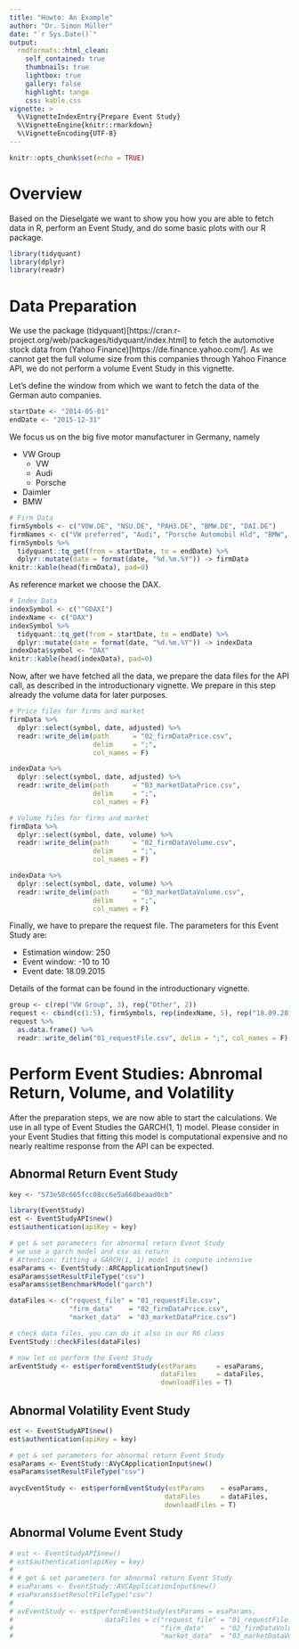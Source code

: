 ```yaml
---
title: "Howto: An Example"
author: "Dr. Simon Müller"
date: "`r Sys.Date()`"
output:
  rmdformats::html_clean:
    self_contained: true
    thumbnails: true
    lightbox: true
    gallery: false
    highlight: tango
    css: kable.css
vignette: >
  %\VignetteIndexEntry{Prepare Event Study}
  %\VignetteEngine{knitr::rmarkdown}
  %\VignetteEncoding{UTF-8}
---
```


```r
knitr::opts_chunk$set(echo = TRUE)
```

# Overview

Based on the Dieselgate we want to show you how you are able to fetch data in R, perform an Event Study, and do some basic plots with our R package. 

```r
library(tidyquant)
library(dplyr)
library(readr)
```

# Data Preparation

We use the package (tidyquant)[https://cran.r-project.org/web/packages/tidyquant/index.html] to fetch the automotive stock data from (Yahoo Finance)[https://de.finance.yahoo.com/]. As we cannot get the full volume size from this companies through Yahoo Finance API, we do not perform a volume Event Study in this vignette.

Let's define the window from which we want to fetch the data of the German auto companies.
```r
startDate <- "2014-05-01"
endDate <- "2015-12-31"
```

We focus us on the big five motor manufacturer in Germany, namely

- VW Group
    - VW
    - Audi
    - Porsche
- Daimler
- BMW

```r
# Firm Data
firmSymbols <- c("VOW.DE", "NSU.DE", "PAH3.DE", "BMW.DE", "DAI.DE")
firmNames <- c("VW preferred", "Audi", "Porsche Automobil Hld", "BMW", "Daimler")
firmSymbols %>% 
  tidyquant::tq_get(from = startDate, to = endDate) %>% 
  dplyr::mutate(date = format(date, "%d.%m.%Y")) -> firmData
knitr::kable(head(firmData), pad=0)
```

As reference market we choose the DAX.

```r
# Index Data
indexSymbol <- c("^GDAXI")
indexName <- c("DAX")
indexSymbol %>% 
  tidyquant::tq_get(from = startDate, to = endDate) %>% 
  dplyr::mutate(date = format(date, "%d.%m.%Y")) -> indexData
indexData$symbol <- "DAX"
knitr::kable(head(indexData), pad=0)
```

Now, after we have fetched all the data, we prepare the data files for the API call, as described in the introductionary vignette. We prepare in this step already the volume data for later purposes. 
```r
# Price files for firms and market
firmData %>% 
  dplyr::select(symbol, date, adjusted) %>% 
  readr::write_delim(path      = "02_firmDataPrice.csv", 
                     delim     = ";", 
                     col_names = F)

indexData %>% 
  dplyr::select(symbol, date, adjusted) %>% 
  readr::write_delim(path      = "03_marketDataPrice.csv", 
                     delim     = ";", 
                     col_names = F)

# Volume files for firms and market
firmData %>% 
  dplyr::select(symbol, date, volume) %>% 
  readr::write_delim(path      = "02_firmDataVolume.csv", 
                     delim     = ";", 
                     col_names = F)

indexData %>% 
  dplyr::select(symbol, date, volume) %>% 
  readr::write_delim(path      = "03_marketDataVolume.csv", 
                     delim     = ";", 
                     col_names = F)
```

Finally, we have to prepare the request file. The parameters for this Event Study are:

- Estimation window: 250
- Event window: -10 to 10
- Event date: 18.09.2015

Details of the format can be found in the introductionary vignette.

```r
group <- c(rep("VW Group", 3), rep("Other", 2))
request <- cbind(c(1:5), firmSymbols, rep(indexName, 5), rep("18.09.2015", 5), group, rep(-10, 5), rep(10, 5), rep(-11, 5), rep(250, 5))
request %>% 
  as.data.frame() %>% 
  readr::write_delim("01_requestFile.csv", delim = ";", col_names = F)
```


# Perform Event Studies: Abnromal Return, Volume, and Volatility

After the preparation steps, we are now able to start the calculations. We use in all type of Event Studies the GARCH(1, 1) model. Please consider in your Event Studies that fitting this model is computational expensive and no nearly realtime response from the API can be expected. 

## Abnormal Return Event Study

```r
key <- "573e58c665fcc08cc6e5a660beaad0cb"

library(EventStudy)
est <- EventStudyAPI$new()
est$authentication(apiKey = key)

# get & set parameters for abnormal return Event Study
# we use a garch model and csv as return
# Attention: fitting a GARCH(1, 1) model is compute intensive
esaParams <- EventStudy::ARCApplicationInput$new()
esaParams$setResultFileType("csv")
esaParams$setBenchmarkModel("garch")

dataFiles <- c("request_file" = "01_requestFile.csv",
               "firm_data"    = "02_firmDataPrice.csv",
               "market_data"  = "03_marketDataPrice.csv")

# check data files, you can do it also in our R6 class
EventStudy::checkFiles(dataFiles)

# now let us perform the Event Study
arEventStudy <- est$performEventStudy(estParams     = esaParams, 
                                      dataFiles     = dataFiles, 
                                      downloadFiles = T)
```

## Abnormal Volatility Event Study

```r
est <- EventStudyAPI$new()
est$authentication(apiKey = key)

# get & set parameters for abnormal return Event Study
esaParams <- EventStudy::AVyCApplicationInput$new()
esaParams$setResultFileType("csv")
 
avycEventStudy <- est$performEventStudy(estParams    = esaParams, 
                                       dataFiles     = dataFiles,
                                       downloadFiles = T)
```

## Abnormal Volume Event Study

```r
# est <- EventStudyAPI$new()
# est$authentication(apiKey = key)
# 
# # get & set parameters for abnormal return Event Study
# esaParams <- EventStudy::AVCApplicationInput$new()
# esaParams$setResultFileType("csv")
# 
# avEventStudy <- est$performEventStudy(estParams = esaParams,
#                       dataFiles = c("request_file" = "01_requestFile.csv",
#                                     "firm_data"    = "02_firmDataVolume.csv",
#                                     "market_data"  = "03_marketDataVolume.csv"))
```

